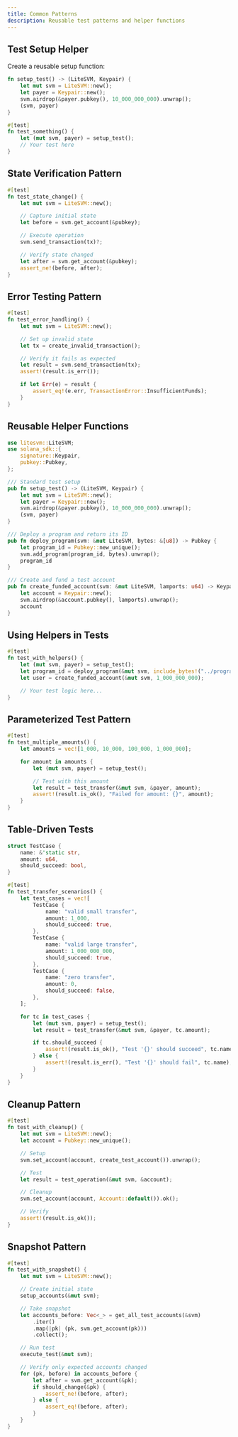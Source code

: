 ```yaml
---
title: Common Patterns
description: Reusable test patterns and helper functions
---
```



## Test Setup Helper

Create a reusable setup function:

```rust
fn setup_test() -> (LiteSVM, Keypair) {
    let mut svm = LiteSVM::new();
    let payer = Keypair::new();
    svm.airdrop(&payer.pubkey(), 10_000_000_000).unwrap();
    (svm, payer)
}

#[test]
fn test_something() {
    let (mut svm, payer) = setup_test();
    // Your test here
}
```

## State Verification Pattern

```rust
#[test]
fn test_state_change() {
    let mut svm = LiteSVM::new();

    // Capture initial state
    let before = svm.get_account(&pubkey);

    // Execute operation
    svm.send_transaction(tx)?;

    // Verify state changed
    let after = svm.get_account(&pubkey);
    assert_ne!(before, after);
}
```

## Error Testing Pattern

```rust
#[test]
fn test_error_handling() {
    let mut svm = LiteSVM::new();

    // Set up invalid state
    let tx = create_invalid_transaction();

    // Verify it fails as expected
    let result = svm.send_transaction(tx);
    assert!(result.is_err());

    if let Err(e) = result {
        assert_eq!(e.err, TransactionError::InsufficientFunds);
    }
}
```

## Reusable Helper Functions

```rust title="tests/helpers.rs"
use litesvm::LiteSVM;
use solana_sdk::{
    signature::Keypair,
    pubkey::Pubkey,
};

/// Standard test setup
pub fn setup_test() -> (LiteSVM, Keypair) {
    let mut svm = LiteSVM::new();
    let payer = Keypair::new();
    svm.airdrop(&payer.pubkey(), 10_000_000_000).unwrap();
    (svm, payer)
}

/// Deploy a program and return its ID
pub fn deploy_program(svm: &mut LiteSVM, bytes: &[u8]) -> Pubkey {
    let program_id = Pubkey::new_unique();
    svm.add_program(program_id, bytes).unwrap();
    program_id
}

/// Create and fund a test account
pub fn create_funded_account(svm: &mut LiteSVM, lamports: u64) -> Keypair {
    let account = Keypair::new();
    svm.airdrop(&account.pubkey(), lamports).unwrap();
    account
}
```

## Using Helpers in Tests

```rust
#[test]
fn test_with_helpers() {
    let (mut svm, payer) = setup_test();
    let program_id = deploy_program(&mut svm, include_bytes!("../program.so"));
    let user = create_funded_account(&mut svm, 1_000_000_000);

    // Your test logic here...
}
```

## Parameterized Test Pattern

```rust
#[test]
fn test_multiple_amounts() {
    let amounts = vec![1_000, 10_000, 100_000, 1_000_000];

    for amount in amounts {
        let (mut svm, payer) = setup_test();

        // Test with this amount
        let result = test_transfer(&mut svm, &payer, amount);
        assert!(result.is_ok(), "Failed for amount: {}", amount);
    }
}
```

## Table-Driven Tests

```rust
struct TestCase {
    name: &'static str,
    amount: u64,
    should_succeed: bool,
}

#[test]
fn test_transfer_scenarios() {
    let test_cases = vec![
        TestCase {
            name: "valid small transfer",
            amount: 1_000,
            should_succeed: true,
        },
        TestCase {
            name: "valid large transfer",
            amount: 1_000_000_000,
            should_succeed: true,
        },
        TestCase {
            name: "zero transfer",
            amount: 0,
            should_succeed: false,
        },
    ];

    for tc in test_cases {
        let (mut svm, payer) = setup_test();
        let result = test_transfer(&mut svm, &payer, tc.amount);

        if tc.should_succeed {
            assert!(result.is_ok(), "Test '{}' should succeed", tc.name);
        } else {
            assert!(result.is_err(), "Test '{}' should fail", tc.name);
        }
    }
}
```

## Cleanup Pattern

```rust
#[test]
fn test_with_cleanup() {
    let mut svm = LiteSVM::new();
    let account = Pubkey::new_unique();

    // Setup
    svm.set_account(account, create_test_account()).unwrap();

    // Test
    let result = test_operation(&mut svm, &account);

    // Cleanup
    svm.set_account(account, Account::default()).ok();

    // Verify
    assert!(result.is_ok());
}
```

## Snapshot Pattern

```rust
#[test]
fn test_with_snapshot() {
    let mut svm = LiteSVM::new();

    // Create initial state
    setup_accounts(&mut svm);

    // Take snapshot
    let accounts_before: Vec<_> = get_all_test_accounts(&svm)
        .iter()
        .map(|pk| (pk, svm.get_account(pk)))
        .collect();

    // Run test
    execute_test(&mut svm);

    // Verify only expected accounts changed
    for (pk, before) in accounts_before {
        let after = svm.get_account(&pk);
        if should_change(&pk) {
            assert_ne!(before, after);
        } else {
            assert_eq!(before, after);
        }
    }
}
```
